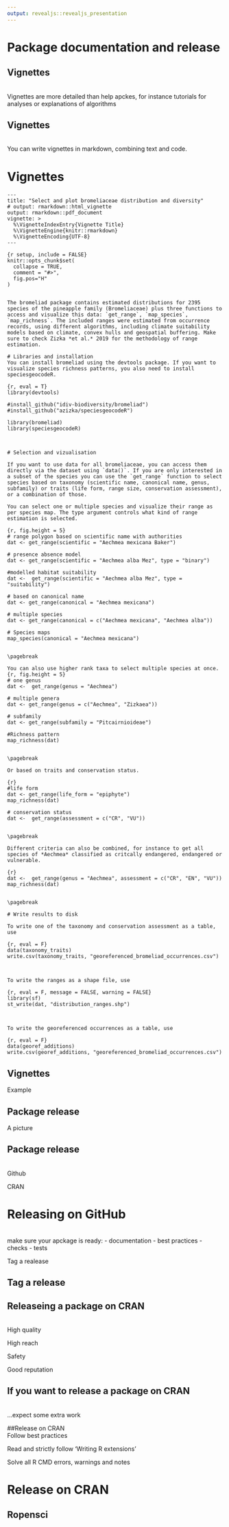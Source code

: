 ```yaml
---
output: revealjs::revealjs_presentation
---
```


# Package documentation and release

## Vignettes
<br>
Vignettes are more detailed than help apckes, for instance tutorials for analyses or explanations of algorithms 


## Vignettes
<br>
You can write vignettes in markdown, combining text and code.

# Vignettes

```
---
title: "Select and plot bromeliaceae distribution and diversity"
# output: rmarkdown::html_vignette
output: rmarkdown::pdf_document
vignette: >
  %\VignetteIndexEntry{Vignette Title}
  %\VignetteEngine{knitr::rmarkdown}
  %\VignetteEncoding{UTF-8}
---

{r setup, include = FALSE}
knitr::opts_chunk$set(
  collapse = TRUE,
  comment = "#>",
  fig.pos="H"
)


The bromeliad package contains estimated distributions for 2395 species of the pineapple family (Bromeliaceae) plus three functions to access and visualize this data: `get_range`, `map_species`, `map_richness`. The included ranges were estimated from occurrence records, using different algorithms, including climate suitability models based on climate, convex hulls and geospatial buffering. Make sure to check Zizka *et al.* 2019 for the methodology of range estimation. 

# Libraries and installation
You can install bromeliad using the devtools package. If you want to visualize species richness patterns, you also need to install speciesgeocodeR.

{r, eval = T}
library(devtools)

#install_github("idiv-biodiversity/bromeliad")
#install_github("azizka/speciesgeocodeR")

library(bromeliad)
library(speciesgeocodeR)



# Selection and vizualisation

If you want to use data for all bromeliaceae, you can access them directly via the dataset using `data()`. If you are only interested in a subset of the species you can use the `get_range` function to select species based on taxonomy (scientific name, canonical name, genus, subfamily) or traits (life form, range size, conservation assessment), or a combination of those.

You can select one or multiple species and visualize their range as per species map. The type argument controls what kind of range estimation is selected.

{r, fig.height = 5}
# range polygon based on scientific name with authorities
dat <- get_range(scientific = "Aechmea mexicana Baker")

# presence absence model
dat <- get_range(scientific = "Aechmea alba Mez", type = "binary")

#modelled habitat suitability
dat <-  get_range(scientific = "Aechmea alba Mez", type = "suitability")

# based on canonical name
dat <- get_range(canonical = "Aechmea mexicana")

# multiple species
dat <- get_range(canonical = c("Aechmea mexicana", "Aechmea alba"))

# Species maps
map_species(canonical = "Aechmea mexicana")


\pagebreak

You can also use higher rank taxa to select multiple species at once.
{r, fig.height = 5}
# one genus
dat <-  get_range(genus = "Aechmea")

# multiple genera
dat <- get_range(genus = c("Aechmea", "Zizkaea"))

# subfamily
dat <- get_range(subfamily = "Pitcairnioideae")

#Richness pattern
map_richness(dat)


\pagebreak

Or based on traits and conservation status.

{r}
#life form
dat <- get_range(life_form = "epiphyte")
map_richness(dat)

# conservation status
dat <-  get_range(assessment = c("CR", "VU"))


\pagebreak

Different criteria can also be combined, for instance to get all species of *Aechmea* classified as critcally endangered, endangered or vulnerable.

{r}
dat <-  get_range(genus = "Aechmea", assessment = c("CR", "EN", "VU"))
map_richness(dat)


\pagebreak

# Write results to disk

To write one of the taxonomy and conservation assessment as a table, use

{r, eval = F}
data(taxonomy_traits)
write.csv(taxonomy_traits, "georeferenced_bromeliad_occurrences.csv")



To write the ranges as a shape file, use

{r, eval = F, message = FALSE, warning = FALSE}
library(sf)
st_write(dat, "distribution_ranges.shp")



To write the georeferenced occurrences as a table, use

{r, eval = F}
data(georef_additions)
write.csv(georef_additions, "georeferenced_bromeliad_occurrences.csv")

```

## Vignettes

Example


<!-- ## Package checks -->

<!-- ## Package checks -->
<!-- <br> -->
<!-- R CMD check -->

<!-- Best practices -->

## Package release

A picture

## Package release
<br>
Github

CRAN

# Releasing on GitHub
<br>
make sure your apckage is ready:
  - documentation
  - best practices
  - checks
  - tests

Tag a realease

## Tag a release



## Releaseing a package on CRAN
<br>
High quality

High reach

Safety

Good reputation

## If you want to release a package on CRAN
<br>
...expect some extra work


##Release on CRAN
<br>
Follow best practices

Read and strictly follow 'Writing R extensions'

Solve all R CMD errors, warnings and notes

# Release on CRAN

## Ropensci